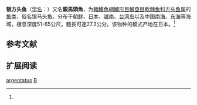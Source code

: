 {{Speciesbox
| name = 银方头鱼
| status = NE
| status_system = IUCN3.1
| image = 
| genus = Branchiostegus
| species = argentatus
| authority = Cuvier et Valenciennes, 1830<ref name='id7272'>{{cite web| url =http://www.bioinfo.cn/db05/BjdwSpecies.php?action=view&id=7272| title =银方头鱼| work =中国动物物种编目数据库| publisher =中国科学院微生物研究所| author =中国科学院动物研究所| accessdate =2009-04-16| deadurl =yes| archiveurl =https://web.archive.org/web/20160305004248/http://www.bioinfo.cn/db05/BjdwSpecies.php?action=view&id=7272| archivedate =2016-03-05}}</ref>
| synonyms = *''Branchiostegus sericus''<br /><small>Herre, 1935</small>
*''Branchiostegus tollarai''<br /><small>Chabanaud, 1924</small>
*''Branchiostegus tollardi''<br /><small>Chabanaud, 1924</small>
*''Latilus argentatus''<br /><small>Cuvier, 1830</small>
}}

'''银方头鱼'''（[[学名|学名]]：{{lang|la|''Branchiostegus argentatus''}}）又名'''銀馬頭魚'''，为[[輻鰭魚綱|輻鰭魚綱]][[鱸形目|鱸形目]][[鱸亞目|鱸亞目]][[軟棘鱼科|軟棘鱼科]][[方头鱼属|方头鱼属]]的[[鱼类|鱼类]]，俗名银马头鱼。分布于[[朝鲜|朝鲜]]、[[日本|日本]]、[[越南|越南]]、[[台湾岛|台湾岛]]以及中国[[南海|南海]]、[[东海|东海]]等海域，棲息深度51-65公尺，體長可達27.3公分。该物种的模式产地在日本。<ref name='id7272'/>

== 参考文献 ==
{{reflist}}

== 扩展阅读 ==
{{refbegin}}
{{wikispecies-inline|Branchiostegus argentatus|银方头鱼}}
{{refend}}

{{taxonbar}}

[[Category:方头鱼属|argentatus]]
[[Category:1830年描述的鱼类|B]]

{{鱸形目小作品}}